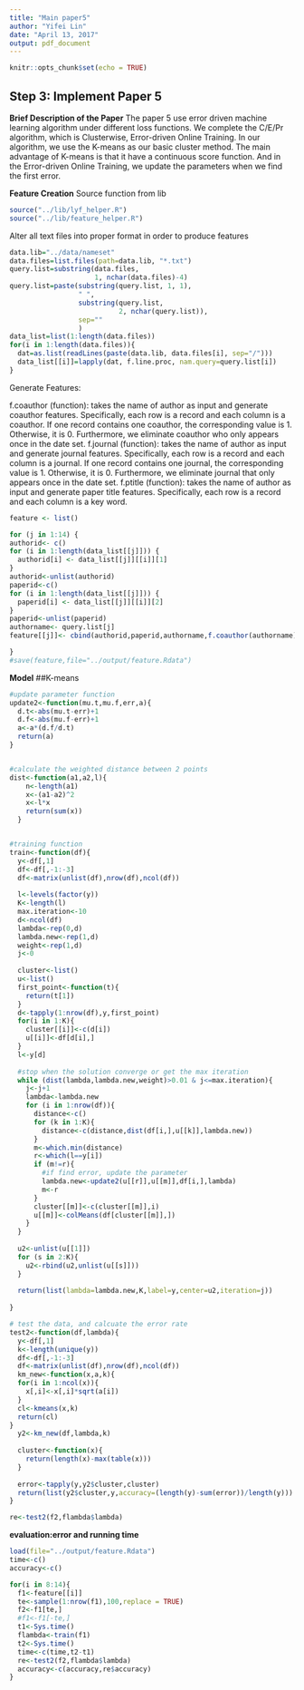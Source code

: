 ---
title: "Main paper5"
author: "Yifei Lin"
date: "April 13, 2017"
output: pdf_document
---

```{r setup, include=FALSE}
knitr::opts_chunk$set(echo = TRUE)
```

## Step 3: Implement Paper 5

**Brief Description of the Paper**
The paper 5 use error driven machine learning algorithm under different loss functions. We complete the C/E/Pr algorithm, which is Clusterwise, Error-driven Online Training. In our algorithm, we use the K-means as our basic cluster method. The main advantage of K-means is that it have a continuous score function. And in the Error-driven Online Training, we update the parameters when we find the first error. 

**Feature Creation**
Source function from lib
```{r}
source("../lib/lyf_helper.R")
source("../lib/feature_helper.R")
```

Alter all text files into proper format in order to produce features
```{r}
data.lib="../data/nameset"
data.files=list.files(path=data.lib, "*.txt")
query.list=substring(data.files, 
                     1, nchar(data.files)-4)
query.list=paste(substring(query.list, 1, 1), 
                 " ", 
                 substring(query.list, 
                           2, nchar(query.list)),
                 sep=""
                 )
data_list=list(1:length(data.files))
for(i in 1:length(data.files)){
  dat=as.list(readLines(paste(data.lib, data.files[i], sep="/")))
  data_list[[i]]=lapply(dat, f.line.proc, nam.query=query.list[i])
}
```

Generate Features:

f.coauthor (function): takes the name of author as input and generate coauthor features. Specifically, each row is a record and each column is a coauthor. If one record contains one coauthor, the corresponding value is 1. Otherwise, it is 0. Furthermore, we eliminate coauthor who only appears once in the date set.
f.journal (function): takes the name of author as input and generate journal features. Specifically, each row is a record and each column is a journal. If one record contains one journal, the corresponding value is 1. Otherwise, it is 0. Furthermore, we eliminate journal that only appears once in the date set.
f.ptitle (function): takes the name of author as input and generate paper title features. Specifically, each row is a record and each column is a key word. 
```{r}
feature <- list()

for (j in 1:14) {
authorid<- c()
for (i in 1:length(data_list[[j]])) {
  authorid[i] <- data_list[[j]][[i]][1]
}
authorid<-unlist(authorid)
paperid<-c()
for (i in 1:length(data_list[[j]])) {
  paperid[i] <- data_list[[j]][[i]][2]
}
paperid<-unlist(paperid)
authorname<- query.list[j]
feature[[j]]<- cbind(authorid,paperid,authorname,f.coauthor(authorname),f.journal(authorname), f.ptitle(authorname))

}
#save(feature,file="../output/feature.Rdata")
```

**Model**
##K-means
```{r}

#update parameter function
update2<-function(mu.t,mu.f,err,a){
  d.t<-abs(mu.t-err)+1
  d.f<-abs(mu.f-err)+1
  a<-a*(d.f/d.t)
  return(a)
}


#calculate the weighted distance between 2 points
dist<-function(a1,a2,l){
    n<-length(a1)
    x<-(a1-a2)^2
    x<-l*x
    return(sum(x))
  }


#training function
train<-function(df){
  y<-df[,1]
  df<-df[,-1:-3]
  df<-matrix(unlist(df),nrow(df),ncol(df))
  
  l<-levels(factor(y))
  K<-length(l)
  max.iteration<-10
  d<-ncol(df)
  lambda<-rep(0,d)
  lambda.new<-rep(1,d)
  weight<-rep(1,d)
  j<-0
  
  cluster<-list()
  u<-list()
  first_point<-function(t){
    return(t[1])
  }
  d<-tapply(1:nrow(df),y,first_point)
  for(i in 1:K){
    cluster[[i]]<-c(d[i])
    u[[i]]<-df[d[i],]
  }
  l<-y[d]
  
  #stop when the solution converge or get the max iteration
  while (dist(lambda,lambda.new,weight)>0.01 & j<=max.iteration){
    j<-j+1
    lambda<-lambda.new
    for (i in 1:nrow(df)){
      distance<-c()
      for (k in 1:K){
        distance<-c(distance,dist(df[i,],u[[k]],lambda.new))
      }
      m<-which.min(distance)
      r<-which(l==y[i])
      if (m!=r){
        #if find error, update the parameter
        lambda.new<-update2(u[[r]],u[[m]],df[i,],lambda)
        m<-r
      }
      cluster[[m]]<-c(cluster[[m]],i)
      u[[m]]<-colMeans(df[cluster[[m]],])
    }
  }
  
  u2<-unlist(u[[1]])
  for (s in 2:K){
    u2<-rbind(u2,unlist(u[[s]]))
  }
  
  return(list(lambda=lambda.new,K,label=y,center=u2,iteration=j))
  
}

# test the data, and calcuate the error rate
test2<-function(df,lambda){
  y<-df[,1]
  k<-length(unique(y))
  df<-df[,-1:-3]
  df<-matrix(unlist(df),nrow(df),ncol(df))
  km_new<-function(x,a,k){
  for(i in 1:ncol(x)){
    x[,i]<-x[,i]*sqrt(a[i])
  }
  cl<-kmeans(x,k)
  return(cl)
}
  y2<-km_new(df,lambda,k)
  
  cluster<-function(x){
    return(length(x)-max(table(x)))
  }
  
  error<-tapply(y,y2$cluster,cluster)
  return(list(y2$cluster,y,accuracy=(length(y)-sum(error))/length(y)))
}

re<-test2(f2,flambda$lambda)

```


**evaluation:error and running time**

```{r}
load(file="../output/feature.Rdata")
time<-c()
accuracy<-c()

for(i in 8:14){
  f1<-feature[[i]]
  te<-sample(1:nrow(f1),100,replace = TRUE)
  f2<-f1[te,]
  #f1<-f1[-te,]
  t1<-Sys.time()
  flambda<-train(f1)
  t2<-Sys.time()
  time<-c(time,t2-t1)
  re<-test2(f2,flambda$lambda)
  accuracy<-c(accuracy,re$accuracy)
}

```
